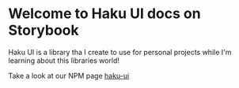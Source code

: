 
<Meta title="Haku-UI/Introduction" />

# Welcome to Haku UI docs on Storybook

Haku UI is a library tha I create to use for personal projects while I'm learning about this libraries world!

Take a look at our NPM page [haku-ui](https://www.npmjs.com/package/haku-ui)
